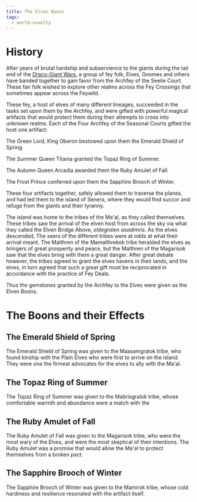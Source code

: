 ```yaml
---
title: The Elven Boons
tags:
  - world-novelty
---
```



# History

After years of brutal hardship and subservience to the giants during the tail
end of the [Draco-Giant Wars](../events/draco-giant-war.mdx), a group of fey folk,
Elves, Gnomes and others have banded together to gain favor from the Archfey of
the Seelie Court. These fair folk wished to explore other realms across the Fey
Crossings that sometimes appear across the Feywild.

These fey, a host of elves of many different lineages, succeeded in the tasks
set upon them by the Archfey, and were gifted with powerful magical artifacts
that would protect them during their attempts to cross into unknown realms. Each
of the Four Archfey of the Seasonal Courts gifted the host one artifact:

The Green Lord, King Oberon bestowed upon them the Emerald Shield of Spring.

The Summer Queen Titania granted the Topaz Ring of Summer.

The Autumn Queen Arcadia awarded them the Ruby Amulet of Fall.

The Frost Prince conferred upon them the Sapphire Brooch of Winter.

These four artifacts together, safely allowed them to traverse the planes, and
had led them to the island of Senera, where they would find succor and refuge
from the giants and their tyranny.

The island was home to the tribes of the Ma'al, as they called themselves. These
tribes saw the arrival of the elven host from across the sky via what they
called the Elven Bridge Above, _eldegralen asadimris_. As the elves descended,
The seers of the different tribes were at odds at what their arrival meant. The
Malthren of the Mamalthrekok tribe heralded the elves as bringers of great
prosperity and peace, but the Malthren of the Magarisok saw that the elves bring
with them a great danger. After great debate however, the tribes agreed to grant
the elves havens in their lands, and the elves, in turn agreed that such a great
gift must be reciprocated in accordance with the practice of Fey Deals.

Thus the gemstones granted by the Archfey to the Elves were given as the
Elven Boons.

# The Boons and their Effects

## The Emerald Shield of Spring

The Emerald Shield of Spring was given to the Maasamgralok tribe, who found
kinship with the Plain Elves who were first to arrive on the island. They were
one the firmest advocates for the elves to ally with the Ma'al.

## The Topaz Ring of Summer

The Topaz Ring of Summer was given to the Mabrisgralok tribe, whose comfortable
warmth and abundance were a match with the

## The Ruby Amulet of Fall

The Ruby Amulet of Fall was given to the Magarisok tribe, who were the most wary
of the Elves, and were the most skeptical of their intentions. The Ruby Amulet
was a promise that would allow the Ma'al to protect themselves from a broken pact.

## The Sapphire Brooch of Winter

The Sapphire Brooch of Winter was given to the Mamirok tribe, whose cold
hardiness and resilience resonated with the artifact itself.
